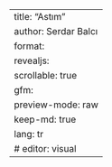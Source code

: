 ---
title: "Astım"
author: Serdar Balcı
format:
  revealjs:
    scrollable: true
  gfm:
    preview-mode: raw
keep-md: true
lang: tr
# editor: visual
---